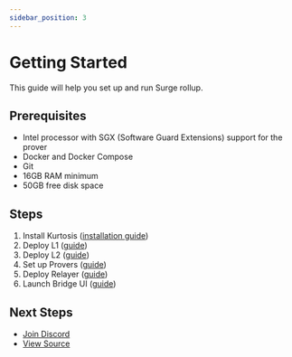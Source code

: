 ```yaml
---
sidebar_position: 3
---
```


# Getting Started

This guide will help you set up and run Surge rollup.

## Prerequisites

- Intel processor with SGX (Software Guard Extensions) support for the prover
- Docker and Docker Compose
- Git
- 16GB RAM minimum
- 50GB free disk space

## Steps

1. Install Kurtosis ([installation guide](https://docs.kurtosis.com/quickstart))
2. Deploy L1 ([guide](./deploy-l1.mdx))
3. Deploy L2 ([guide](./deploy-l2.mdx))
4. Set up Provers ([guide](./provers/index.mdx))
5. Deploy Relayer ([guide](./deploy-relayer.mdx))
6. Launch Bridge UI ([guide](./deploy-bridge-ui.mdx))

## Next Steps

- [Join Discord](https://discord.gg/nethermind)
- [View Source](https://github.com/NethermindEth)
